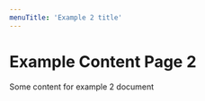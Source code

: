 ```yaml
---
menuTitle: 'Example 2 title'
---
```


# Example Content Page 2

<Note
    message="Note"
    type="warning"
    description="This is example of doc 2"
/>

Some content for example 2 document
